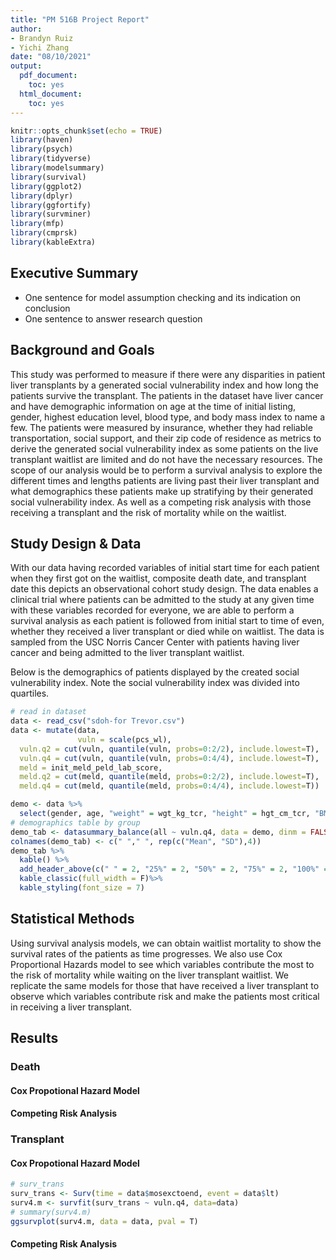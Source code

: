 ```yaml
---
title: "PM 516B Project Report"
author:
- Brandyn Ruiz
- Yichi Zhang
date: "08/10/2021"
output:
  pdf_document:
    toc: yes
  html_document:
    toc: yes
---
```


```r
knitr::opts_chunk$set(echo = TRUE)
library(haven)
library(psych)
library(tidyverse)
library(modelsummary)
library(survival)
library(ggplot2)
library(dplyr)
library(ggfortify)
library(survminer)
library(mfp)
library(cmprsk)
library(kableExtra)
```

## Executive Summary

- One sentence for model assumption checking and its indication on conclusion
- One sentence to answer research question

## Background and Goals

This study was performed to measure if there were any disparities in patient liver transplants by a generated social vulnerability index and how long the patients survive the transplant. The patients in the dataset have liver cancer and have demographic information on age at the time of initial listing, gender, highest education level, blood type, and body mass index to name a few. The patients were measured by insurance, whether they had reliable transportation, social support, and their zip code of residence as metrics to derive the generated social vulnerability index as some patients on the live transplant waitlist are limited and do not have the necessary resources. The scope of our analysis would be to perform a survival analysis to explore the different times and lengths patients are living past their liver transplant and what demographics these patients make up stratifying by their generated social vulnerability index. As well as a competing risk analysis with those receiving a transplant and the risk of mortality while on the waitlist.

## Study Design & Data

With our data having recorded variables of initial start time for each patient when they first got on the waitlist, composite death date, and transplant date this depicts an observational cohort study design. The data enables a clinical trial where patients can be admitted to the study at any given time with these variables recorded for everyone, we are able to perform a survival analysis as each patient is followed from initial start to time of even, whether they received a liver transplant or died while on waitlist. The data is sampled from the USC Norris Cancer Center with patients having liver cancer and being admitted to the liver transplant waitlist. 

Below is the demographics of patients displayed by the created social vulnerability index. Note the social vulnerability index was divided into quartiles.

```r
# read in dataset
data <- read_csv("sdoh-for Trevor.csv")
data <- mutate(data,
               vuln = scale(pcs_wl),  
  vuln.q2 = cut(vuln, quantile(vuln, probs=0:2/2), include.lowest=T),
  vuln.q4 = cut(vuln, quantile(vuln, probs=0:4/4), include.lowest=T),
  meld = init_meld_peld_lab_score,
  meld.q2 = cut(meld, quantile(meld, probs=0:2/2), include.lowest=T),
  meld.q4 = cut(meld, quantile(meld, probs=0:4/4), include.lowest=T))
```

```r
demo <- data %>%
  select(gender, age, "weight" = wgt_kg_tcr, "height" = hgt_cm_tcr, "BMI" = bmi_tcr, "tumor number" = tumornum1, "tumor size" = first_tumor_diam,"tumor category" = tumorcat4, "social vulnerability index" = pcs_wl, "meld score" = meld, "waiting days" = dayswait_chron, mosexctoend, vuln.q4)
# demographics table by group
demo_tab <- datasummary_balance(all ~ vuln.q4, data = demo, dinm = FALSE, output = "data.frame")
colnames(demo_tab) <- c(" "," ", rep(c("Mean", "SD"),4))
demo_tab %>%
  kable() %>%
  add_header_above(c(" " = 2, "25%" = 2, "50%" = 2, "75%" = 2, "100%" = 2))%>%
  kable_classic(full_width = F)%>%
  kable_styling(font_size = 7)
```


## Statistical Methods

Using survival analysis models, we can obtain waitlist mortality to show the survival rates of the patients as time progresses. We also use Cox Proportional Hazards model to see which variables contribute the most to the risk of mortality while waiting on the liver transplant waitlist. We replicate the same models for those that have received a liver transplant to observe which variables contribute risk and make the patients most critical in receiving a liver transplant.

## Results

### Death

#### Cox Propotional Hazard Model

#### Competing Risk Analysis

### Transplant

#### Cox Propotional Hazard Model

```r
# surv_trans
surv_trans <- Surv(time = data$mosexctoend, event = data$lt)
surv4.m <- survfit(surv_trans ~ vuln.q4, data=data)
# summary(surv4.m)
ggsurvplot(surv4.m, data = data, pval = T)
```


#### Competing Risk Analysis